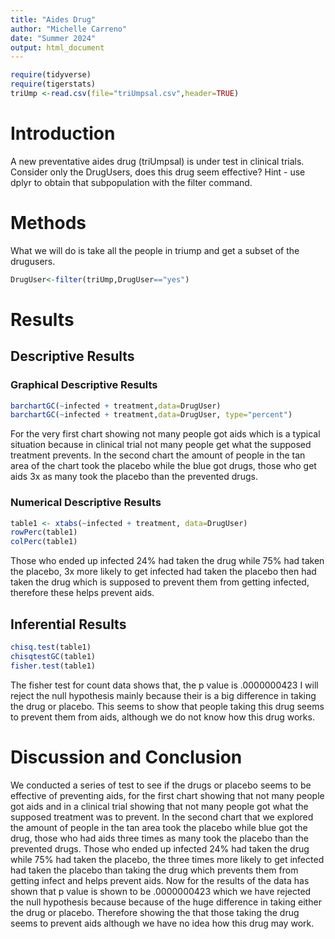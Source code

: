```yaml
---
title: "Aides Drug"
author: "Michelle Carreno"
date: "Summer 2024"
output: html_document
---
```


```r
require(tidyverse)
require(tigerstats)
triUmp <-read.csv(file="triUmpsal.csv",header=TRUE)
```

# Introduction

<!--In this section you explain what you are trying to show.  Where did the data come from?  What is the research or other question you are trying to answer?.  If you skimp in this section expect to be marked down in your grade. Paint a picture of the project a couple of paragraphs is expected!-->

A new  preventative aides drug (triUmpsal) is under test in clinical trials. Consider only the DrugUsers, does this drug seem effective?  Hint - use dplyr to obtain that subpopulation with the filter command.


# Methods

<!--Decide on your methods:  use "variable analysis" or other appropriate descriptors.  Make sure to choose at least one graphical method and at least one numerical method. Discuss what data manipulations may be needed for example subsetting or other binning procedures and what sort of graphical displays and inferential tools will be used!-->

What we will do is take all the people in triump and get a subset of the drugusers.
```r
DrugUser<-filter(triUmp,DrugUser=="yes")
```

# Results

<!--Divide this section into two sub-sections:  One for your descriptive  results and one for your inferential results.!-->

## Descriptive Results

### Graphical Descriptive Results

<!--Graphical results here.  Make sure to show your code.  Provide appropriate labels for axes, giving units if possible, and provide a good title for the graph, too.  Use the graphical results to describe the patterns if any that exist in the data as focused toward the research question. Bottom line is to explain the features of the graph that are relevant to conforming or departing to what is expected by your null hypothesis !-->

```r
barchartGC(~infected + treatment,data=DrugUser)
barchartGC(~infected + treatment,data=DrugUser, type="percent")

```

For the very first chart showing not many people got aids which is a typical situation because in clinical trial not many people get what the supposed treatment prevents. In the second chart the amount of people in the tan area of the chart took the placebo while the blue got drugs, those who get aids 3x as many took the placebo than the prevented drugs.

### Numerical Descriptive Results

<!--Numerical results go here. Use the numerical results to describe the patterns if any that exist in the data as focused toward the research question!-->

```r
table1 <- xtabs(~infected + treatment, data=DrugUser)
rowPerc(table1)
colPerc(table1)
```

Those who ended up infected 24% had taken the drug while 75% had taken the placebo, 3x more likely to get infected had taken the placebo then had taken the drug which is supposed to prevent them from getting infected, therefore these helps prevent aids. 

## Inferential Results

<!--State hypothesis clearly.  Make sure your discussion of the inferential test covers all the aspects that the test output produces, such as test statistic, p-value etc.  Make a decision about the null hypothesis, explain the assumptions on which the selected test/procedure was based, and why the chosen procedure satisfys the assumptions and is appropriate to answer the research question!-->

```r
chisq.test(table1)
chisqtestGC(table1)
fisher.test(table1)
```

The fisher test for count data shows that, the p value is .0000000423 I will reject the null hypothesis mainly because their is a big difference in taking the drug or placebo. This seems to show that people taking this drug seems to prevent them from aids, although we do not know how this drug works. 

# Discussion and Conclusion

<!--Discussion and conclusion here.  If you found a relationship be sure to consider whether the relationship occurs because one of the variavbles causes the other, or whether they perhasps are related for some other reason.  Watch the chapter 6 videos from the GeorgeTown videos collection.!-->

 We conducted a series of test to see if the drugs or placebo seems to be effective of preventing aids, for the first chart showing that not many people got aids and in a clinical trial showing that not many people got what the supposed treatment was to prevent. In the second chart that we explored the amount of people in the tan area took the placebo while blue got the drug, those who had aids three times as many took the placebo than the prevented drugs. Those who ended up infected 24% had taken the drug while 75% had taken the placebo, the three times more likely to get infected had taken the placebo than taking the drug which prevents them from getting infect and helps prevent aids. Now for the results of the data has shown that p value is shown to be .0000000423 which we have rejected the null hypothesis because because of the huge difference in taking either the drug or placebo. Therefore showing the that those taking the drug seems to prevent aids although we have no idea how this drug may work. 

